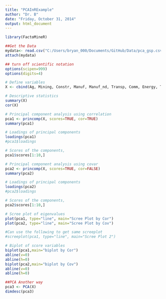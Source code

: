 ```yaml
---
title: "PCAInRExample"
author: "Dr. B"
date: "Friday, October 31, 2014"
output: html_document
---
```



```r
library(FactoMineR)

##Get the Data
mydata<- read.csv("C:/Users/bryan_000/Documents/GitHub/Data/pca_gsp.csv")
attach(mydata)

## turn off scientific notation
options(scipen=999)
options(digits=4)
```


```r
# Define variables
X <- cbind(Ag, Mining, Constr, Manuf, Manuf_nd, Transp, Comm, Energy, TradeW, TradeR, RE, Services, Govt)

# Descriptive statistics
summary(X)
cor(X)
```


```r
# Principal component analysis using correlation
pca1 <- princomp(X, scores=TRUE, cor=TRUE)
summary(pca1)

# Loadings of principal components
loadings(pca1)
#pca1$loadings

# Scores of the components, 
pca1$scores[1:10,]
```


```r
# Principal component analysis using covar
pca2 <- princomp(X, scores=TRUE, cor=FALSE)
summary(pca2)

# Loadings of principal components
loadings(pca2)
#pca2$loadings

# Scores of the components, 
pca2$scores[1:10,]
```


```r
# Scree plot of eigenvalues
plot(pca1, type="line", main="Scree Plot by Cor")
plot(pca2, type="line", main="Scree Plot by Cov")

#Can use the following to get same screeplot
#screeplot(pca1, type="line", main="Scree Plot 2")
```


```r
# Biplot of score variables
biplot(pca1,main="biplot by Cor")
abline(v=0)
abline(h=0)
biplot(pca2,main="biplot by Cov")
abline(v=0)
abline(h=0)
```


```r
##PCA Another way
pca3 <- PCA(X)
dimdesc(pca3)
```


```r

```


```r

```